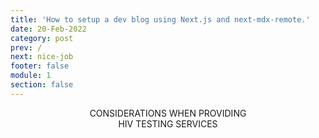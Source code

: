 ```yaml
---
title: 'How to setup a dev blog using Next.js and next-mdx-remote.'
date: 20-Feb-2022
category: post
prev: /
next: nice-job
footer: false
module: 1
section: false
---
```


<Header title="ok">
  CONSIDERATIONS WHEN PROVIDING <br />
  <span className="text-red"> HIV TESTING SERVICES</span>
</Header>

<SingleLayout>
  <List
    type="numbered"
    list="HIV impacts many communities disproportionately
  Sharing information around HIV testing and related services may elicit feelings of anger, sadness, pain, fear, or discomfort
  When sharing information about HIV, HIV testing, or HIV testing results, prioritize making a safe space that respects everyone’s feelings, actions, and thoughts
  Encourage all individuals, regardless of HIV test results, to speak with their healthcare providers about HIV prevention and treatment services suitable for them
  Terms used to refer to racial and ethnic people in these communities continue to change over time—the terminology used in this program is not exhaustive"
  />
</SingleLayout>
<MdxFooter />
